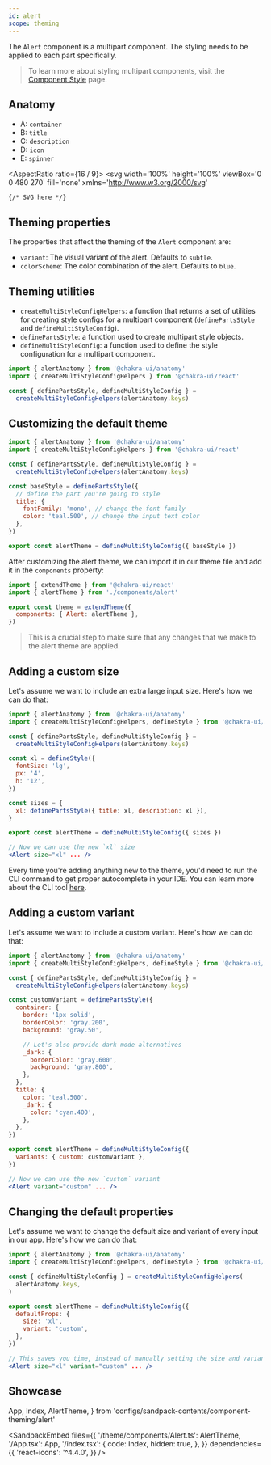 ```yaml
---
id: alert
scope: theming
---
```


The `Alert` component is a multipart component. The styling needs to be applied
to each part specifically.

> To learn more about styling multipart components, visit the
> [Component Style](/docs/styled-system/component-style#styling-multipart-components)
> page.

## Anatomy

- A: `container`
- B: `title`
- C: `description`
- D: `icon`
- E: `spinner`

<AspectRatio ratio={16 / 9}>
  <svg
    width='100%'
    height='100%'
    viewBox='0 0 480 270'
    fill='none'
    xmlns='http://www.w3.org/2000/svg'
  >
    {/* SVG here */}
  </svg>
</AspectRatio>

## Theming properties

The properties that affect the theming of the `Alert` component are:

- `variant`: The visual variant of the alert. Defaults to `subtle`.
- `colorScheme`: The color combination of the alert. Defaults to `blue`.

## Theming utilities

- `createMultiStyleConfigHelpers`: a function that returns a set of utilities
  for creating style configs for a multipart component (`definePartsStyle` and
  `defineMultiStyleConfig`).
- `definePartsStyle`: a function used to create multipart style objects.
- `defineMultiStyleConfig`: a function used to define the style configuration
  for a multipart component.

```jsx live=false
import { alertAnatomy } from '@chakra-ui/anatomy'
import { createMultiStyleConfigHelpers } from '@chakra-ui/react'

const { definePartsStyle, defineMultiStyleConfig } =
  createMultiStyleConfigHelpers(alertAnatomy.keys)
```

## Customizing the default theme

```jsx live=false
import { alertAnatomy } from '@chakra-ui/anatomy'
import { createMultiStyleConfigHelpers } from '@chakra-ui/react'

const { definePartsStyle, defineMultiStyleConfig } =
  createMultiStyleConfigHelpers(alertAnatomy.keys)

const baseStyle = definePartsStyle({
  // define the part you're going to style
  title: {
    fontFamily: 'mono', // change the font family
    color: 'teal.500', // change the input text color
  },
})

export const alertTheme = defineMultiStyleConfig({ baseStyle })
```

After customizing the alert theme, we can import it in our theme file and add it
in the `components` property:

```jsx live=false
import { extendTheme } from '@chakra-ui/react'
import { alertTheme } from './components/alert'

export const theme = extendTheme({
  components: { Alert: alertTheme },
})
```

> This is a crucial step to make sure that any changes that we make to the alert
> theme are applied.

## Adding a custom size

Let's assume we want to include an extra large input size. Here's how we can do
that:

```jsx live=false
import { alertAnatomy } from '@chakra-ui/anatomy'
import { createMultiStyleConfigHelpers, defineStyle } from '@chakra-ui/react'

const { definePartsStyle, defineMultiStyleConfig } =
  createMultiStyleConfigHelpers(alertAnatomy.keys)

const xl = defineStyle({
  fontSize: 'lg',
  px: '4',
  h: '12',
})

const sizes = {
  xl: definePartsStyle({ title: xl, description: xl }),
}

export const alertTheme = defineMultiStyleConfig({ sizes })

// Now we can use the new `xl` size
<Alert size="xl" ... />
```

Every time you're adding anything new to the theme, you'd need to run the CLI
command to get proper autocomplete in your IDE. You can learn more about the CLI
tool [here](/docs/styled-system/cli).

## Adding a custom variant

Let's assume we want to include a custom variant. Here's how we can do that:

```jsx live=false
import { alertAnatomy } from '@chakra-ui/anatomy'
import { createMultiStyleConfigHelpers, defineStyle } from '@chakra-ui/react'

const { definePartsStyle, defineMultiStyleConfig } =
  createMultiStyleConfigHelpers(alertAnatomy.keys)

const customVariant = definePartsStyle({
  container: {
    border: '1px solid',
    borderColor: 'gray.200',
    background: 'gray.50',

    // Let's also provide dark mode alternatives
    _dark: {
      borderColor: 'gray.600',
      background: 'gray.800',
    },
  },
  title: {
    color: 'teal.500',
    _dark: {
      color: 'cyan.400',
    },
  },
})

export const alertTheme = defineMultiStyleConfig({
  variants: { custom: customVariant },
})

// Now we can use the new `custom` variant
<Alert variant="custom" ... />
```

## Changing the default properties

Let's assume we want to change the default size and variant of every input in
our app. Here's how we can do that:

```jsx live=false
import { alertAnatomy } from '@chakra-ui/anatomy'
import { createMultiStyleConfigHelpers, defineStyle } from '@chakra-ui/react'

const { defineMultiStyleConfig } = createMultiStyleConfigHelpers(
  alertAnatomy.keys,
)

export const alertTheme = defineMultiStyleConfig({
  defaultProps: {
    size: 'xl',
    variant: 'custom',
  },
})

// This saves you time, instead of manually setting the size and variant every time you use an input:
<Alert size="xl" variant="custom" ... />
```

## Showcase

  App,
  Index,
  AlertTheme,
} from 'configs/sandpack-contents/component-theming/alert'

<SandpackEmbed
  files={{
    '/theme/components/Alert.ts': AlertTheme,
    '/App.tsx': App,
    '/index.tsx': {
      code: Index,
      hidden: true,
    },
  }}
  dependencies={{
    'react-icons': '^4.4.0',
  }}
/>
